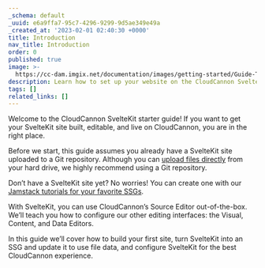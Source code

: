 ```yaml
---
_schema: default
_uuid: e6a9ffa7-95c7-4296-9299-9d5ae349e49a
_created_at: '2023-02-01 02:40:30 +0000'
title: Introduction
nav_title: Introduction
order: 0
published: true
image: >-
  https://cc-dam.imgix.net/documentation/images/getting-started/Guide-Thumbnails/CloudCannon-Getting-Started-Thumbnail-SvelteKit.png
description: Learn how to set up your website on the CloudCannon SvelteKit CMS.
tags: []
related_links: []
---
```

Welcome to the CloudCannon SvelteKit starter guide! If you want to get your SvelteKit site built, editable, and live on CloudCannon, you are in the right place.

Before we start, this guide assumes you already have a SvelteKit site uploaded to a Git repository. Although you can [upload files directly](/documentation/articles/add-files-with-direct-upload) from your hard drive, we highly recommend using a Git repository.

Don’t have a SvelteKit site yet? No worries! You can create one with our [Jamstack tutorials for your favorite SSGs](/tutorials).

With SvelteKit, you can use CloudCannon’s Source Editor out-of-the-box. We’ll teach you how to configure our other editing interfaces: the Visual, Content, and Data Editors.

In this guide we’ll cover how to build your first site, turn SvelteKit into an SSG and update it to use file data, and configure SvelteKit for the best CloudCannon experience.